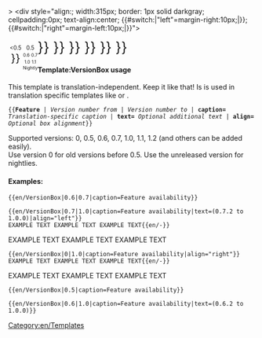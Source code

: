 <includeonly>>
<div style="align:{{{align|center}}}; width:315px; border: 1px solid darkgray; cellpadding:0px; text-align:center; {{#switch:{{{align|}}}|"left"=margin-right:10px;|}}; {{#switch:{{{align|}}}|"right"=margin-left:10px;|}}">
<div>'''{{{caption}}}''' <span style="color:green">{{{text|}}}</span></div>
<div>
<div style="float: left; font-size:80%; width:30px; text-align: center">&lt;0.5</br><span style="font-size:200%; width:30px;"> {{en/Checkbox|{{#ifexpr:{{{1}}} < 0.5|yes|no}}}} </span></div>
<div style="float: left; font-size:80%; width:30px; text-align: center"> 0.5</span>
<span style="font-size:80%; width:30px;">0.6</span>
<span style="font-size:80%; width:30px;">0.7</span>
<span style="font-size:80%; width:30px;">1.0</span>
<span style="font-size:80%; width:30px;">1.1</span>
<span style="font-size:80%; width:30px;">Nightly</span>
</div><div>

<span style="font-size:200%; width:30px;"> {{en/Checkbox|{{#ifexpr:({{{1}}} <= 0.5) and (0.5 <= {{{2|99}}})|yes|no}}}} </span>
<span style="font-size:200%; width:30px;"> {{en/Checkbox|{{#ifexpr:({{{1}}} <= 0.6) and (0.6 <= {{{2|99}}})|yes|no}}}} </span>
<span style="font-size:200%; width:30px;"> {{en/Checkbox|{{#ifexpr:({{{1}}} <= 0.7) and (0.7 <= {{{2|99}}})|yes|no}}}} </span>
<span style="font-size:200%; width:30px;"> {{en/Checkbox|{{#ifexpr:({{{1}}} <= 1.0) and (1.0 <= {{{2|99}}})|yes|no}}}} </span>
<span style="font-size:200%; width:30px;"> {{en/Checkbox|{{#ifexpr:({{{1}}} <= 1.1) and (1.1 <= {{{2|99}}})|yes|no}}}} </span>
<span style="font-size:200%; width:30px;"> {{en/Checkbox|{{#ifexpr:({{{1}}} <= 1.2) and (1.2 <= {{{2|99}}})|yes|no}}}} </span>
</div></div></includeonly><noinclude>

====Template:VersionBox usage====
This template is translation-independent. Keep it like that! Is is used in translation specific templates like {{en/S|en/Feature}} or {{en/S|en/Feature period}}.

<tt>
<nowiki>{{</nowiki>'''Feature''' | ''Version number from'' | ''Version number to'' | '''caption=''' ''Translation-specific caption'' | '''text=''' ''Optional additional text'' | '''align=''' ''Optional box alignment''<nowiki>}}</nowiki>
</tt>

Supported versions: 0, 0.5, 0.6, 0.7, 1.0, 1.1, 1.2 (and others can be added easily).<br/>
Use version 0 for old versions before 0.5. Use the unreleased version for nightlies.

====Examples:====
<pre>{{en/VersionBox|0.6|0.7|caption=Feature availability}}</pre>
{{en/VersionBox|0.6|0.7|caption=Feature availability}}

<pre>{{en/VersionBox|0.7|1.0|caption=Feature availability|text=(0.7.2 to 1.0.0)|align="left"}}
EXAMPLE TEXT EXAMPLE TEXT EXAMPLE TEXT{{en/-}}</pre>
{{en/VersionBox|0.7|1.0|caption=Feature availability|text=(0.7.2 to 1.0.0)|align="left"}}
EXAMPLE TEXT EXAMPLE TEXT EXAMPLE TEXT{{en/-}}

<pre>{{en/VersionBox|0|1.0|caption=Feature availability|align="right"}}
EXAMPLE TEXT EXAMPLE TEXT EXAMPLE TEXT{{en/-}}</pre>
{{en/VersionBox|0|1.0|caption=Feature availability|align="right"}}
EXAMPLE TEXT EXAMPLE TEXT EXAMPLE TEXT{{en/-}}

<pre>{{en/VersionBox|0.5|caption=Feature availability}}</pre>
{{en/VersionBox|0.5|caption=Feature availability}}

<pre>{{en/VersionBox|0.6|1.0|caption=Feature availability|text=(0.6.2 to 1.0.0)}}</pre>
{{en/VersionBox|0.6|1.0|caption=Feature availability|text=(0.6.2 to 1.0.0)}}


[[Category:en/Templates]]
</noinclude>